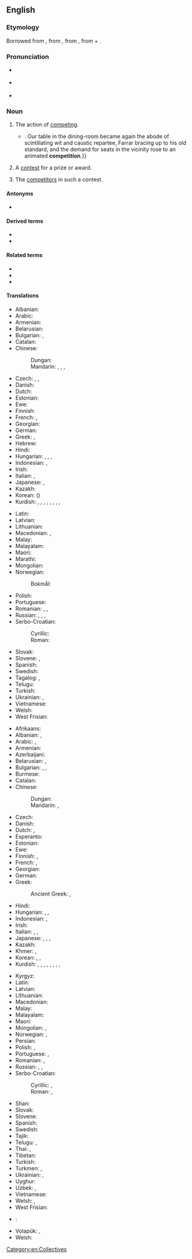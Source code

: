 {{also|compétition}}
==English==
{{wikipedia}}

===Etymology===
Borrowed from {{bor|en|fr|compétition}}, from {{der|en|LL.|competitio|competītiō, competītiōnem}}, from {{der|en|la|competō}}, from {{m|la|con-}} + {{m|la|petō}}.

===Pronunciation===
* {{a|RP}} {{IPA|en|/ˌkɒmpəˈtɪʃən/}}
* {{a|GenAm}} {{IPA|en|/ˌkɑːmpəˈtɪʃən/}}
* {{audio|en|en-us-competition.ogg|Audio (US)}}

===Noun===
{{en-noun|~}}

# {{lb|en|uncountable}} The action of [[compete|competing]].
#: {{ux|en|The '''competition''' for this job is strong.}}
#* {{quote-book|en|year=1898|author={{w|Winston Churchill (novelist)|Winston Churchill}}
|title={{w|The Celebrity}}|chapter=8
|passage=The humor of my proposition appealed more strongly to Miss Trevor than I had looked for, and from that time forward she became her old self again;{{...}}. Our table in the dining-room became again the abode of scintillating wit and caustic repartee, Farrar bracing up to his old standard, and the demand for seats in the vicinity rose to an animated '''competition'''.}}
# {{lb|en|countable}} A [[contest]] for a prize or award.
#: {{ux|en|The newspaper is featuring a '''competition''' to win a car.}}
# {{lb|en|uncountable|collectively}} The [[competitor]]s in such a contest.
#: {{ux|en|The new stain remover was ten times more effective than the '''competition'''.}}

====Antonyms====
* {{sense|action of competing}} {{l|en|cooperation}}

====Derived terms====
* {{l|en|competitioner}}
* {{l|en|economic competition}}

====Related terms====
* {{l|en|competitive}}
* {{l|en|compete}}
* {{l|en|competent}}

====Translations====
{{trans-top|action of competing}}
* Albanian: {{t+|sq|konkurrencë|f}}
* Arabic: {{t|ar|مُنَافَسَة|f}}
* Armenian: {{t+|hy|մրցակցություն}}
* Belarusian: {{t|be|канкурэ́нцыя|f}}
* Bulgarian: {{t+|bg|съпе́рничество|n}}, {{t+|bg|конкуре́нция|f}}
* Catalan: {{t+|ca|competència|f}}
* Chinese:
*: Dungan: {{t|dng|бисэ}}
*: Mandarin: {{t+|cmn|比賽|sc=Hani}}, {{t+|cmn|比赛|tr=bǐsài|sc=Hani}}, {{t+|cmn|競爭|sc=Hani}}, {{t+|cmn|竞争|tr=jìngzhēng|sc=Hani}}
* Czech: {{t|cs|soupeření}}, {{t|cs|konkurování}}, {{t+|cs|konkurence}}
* Danish: {{t+|da|konkurrence|c}}
* Dutch: {{t+|nl|concurrentie|f}}
* Estonian: {{t|et|võistlus}}
* Ewe: {{t|ee|ɖikeke}}
* Finnish: {{t+|fi|kilpailu}}
* French: {{t+|fr|compétition|f}}, {{t+|fr|concurrence|f}}
* Georgian: {{t|ka|შეჯიბრება|sc=Geor}}
* German: {{t+|de|Konkurrenz|f}}
* Greek: {{t+|el|ανταγωνισμός|m|sc=Grek}}, {{qualifier|athletics}} {{t+|el|συναγωνισμός|m|sc=Grek}}
* Hebrew: {{t+|he|תַּחֲרוּת|f|tr=takharút|sc=Hebr}}
* Hindi: {{qualifier|rivalry}} {{t+|hi|प्रतिस्पर्धा|f}}
* Hungarian: {{t+|hu|verseny}}, {{t+|hu|versengés}}, {{t+|hu|konkurencia}}, {{t|hu|rivalizálás}}
* Indonesian: {{t+|id|persaingan}}, {{t+|id|kompetisi}}
* Irish: {{t|ga|iomaidh|f}}
* Italian: {{t+|it|competizione|f}}, {{t+|it|concorrenza|f}}
* Japanese: {{t+|ja|競争|tr=きょうそう, kyōsō|sc=Jpan}}, {{t|ja|コンペ|tr=konpe|sc=Jpan}}
* Kazakh: {{t+|kk|жарыс}}
* Korean: {{t+|ko|경쟁}} ({{t+|ko|競爭}})
* Kurdish: {{t+|ku|pêşbazî}}, {{t+|ku|pêşbirk}}, {{t+|ku|berêkane}}, {{t+|ku|misabiqe}}, {{t+|ku|hevrikî}}, {{t+|ku|hawirkan}}, {{t+|ku|riberiz}}, {{t+|ku|sîbaq}}, {{t+|ku|reqabet}}
{{trans-mid}}
* Latin: {{t|la|certāmen|n}}
* Latvian: {{t|lv|konkurence|f}}
* Lithuanian: {{t|lt|konkurencija|f}}
* Macedonian: {{t|mk|натпревар|m|sc=Cyrl}}, {{t|mk|конкуренција|f|sc=Cyrl}}
* Malay: {{t|ms|persaingan}}
* Malayalam: {{t+|ml|മത്സരം|sc=Mlym}}
* Maori: {{t|mi|tātāwhāinga}}
* Marathi: {{t|mr|स्पर्धा|f}}
* Mongolian: {{t+|mn|өрсөлдөөн}}
* Norwegian:
*: Bokmål: {{t+|nb|konkurranse|m}}
* Polish: {{t+|pl|rywalizacja|f}}
* Portuguese: {{t+|pt|competição|f}}
* Romanian: {{t+|ro|competiție}}, {{t+|ro|concurență|f}}, {{t+|ro|concurs|n}}
* Russian: {{t+|ru|соревнова́ние|n}}, {{t+|ru|состяза́ние|n}}, {{t+|ru|конкуре́нция|f}} {{qualifier|eg. business}}, {{t+|ru|сопе́рничество|n}} {{qualifier|rivalry}}
* Serbo-Croatian:
*: Cyrillic: {{t|sh|конкурѐнција|f}}
*: Roman: {{t+|sh|konkurèncija|f}}
* Slovak: {{t|sk|konkurencia|f}}
* Slovene: {{t+|sl|tekmovanje|n}}, {{t|sl|konkurenca|f}}
* Spanish: {{t+|es|competencia|f}}
* Swedish: {{t+|sv|konkurrens|c}}
* Tagalog: {{t|tl|tagisan}}, {{t|tl|pakikitagis}}
* Telugu: {{t+|te|పోటీ|sc=Telu}}
* Turkish: {{t+|tr|rekabet}}
* Ukrainian: {{t|uk|конкуре́нція|f}}, {{t|uk|змага́ння|n}}
* Vietnamese: {{t+|vi|cạnh tranh|alt=sự cạnh tranh}}
* Welsh: {{t+|cy|cystadleuaeth|f}}
* West Frisian: {{t|fy|kompetysje|c}}
{{trans-bottom}}

{{trans-top|contest for a prize or award}}
* Afrikaans: {{t|af|kompetisie}}
* Albanian: {{t+|sq|garë|f}}, {{t+|sq|konkurs|m}}
* Arabic: {{t|ar|مُنَافَسَة|f}}, {{t|ar|مُسَابَقَة|f}}
* Armenian: {{t+|hy|մրցույթ}}
* Azerbaijani: {{t+|az|müsabiqə}}
* Belarusian: {{t|be|спабо́рніцтва|n}}, {{t|be|ко́нкурс|m}}
* Bulgarian: {{t+|bg|състеза́ние|n}}, {{t+|bg|съревнова́ние|n}}, {{t+|bg|надпревара|f}}
* Burmese: {{t+|my|ပြိုင်ပွဲ}}
* Catalan: {{t+|ca|competició|f}}
* Chinese:
*: Dungan: {{t|dng|бисэ}}
*: Mandarin: {{t+|cmn|比賽}}, {{t+|cmn|比赛|tr=bǐsài}}
* Czech: {{t+|cs|soutěž|f}}
* Danish: {{t+|da|konkurrence|c}}
* Dutch: {{t+|nl|competitie|f}}, {{t+|nl|toernooi|n}}
* Esperanto: {{t|eo|konkurso}}
* Estonian: {{t|et|võistlus}}
* Ewe: {{t|ee|ɖikeke}}
* Finnish: {{t+|fi|kilpailu}}, {{t+|fi|kisa}}
* French: {{t+|fr|concours|m}}, {{t+|fr|compétition|f}}
* Georgian: {{t|ka|შეჯიბრი}}
* German: {{t+|de|Wettbewerb|m}}
* Greek: {{t+|el|διαγωνισμός|m}}
*: Ancient Greek: {{t|grc|ἀγών|m}}, {{t|grc|ἅμιλλα|f}}
* Hindi: {{t+|hi|प्रतियोगिता|f}}
* Hungarian: {{t+|hu|verseny}}, {{t|hu|vetélkedő}}, {{t|hu|megmérettetés}}
* Indonesian: {{t+|id|pertandingan}}, {{t+|id|kompetisi}}
* Irish: {{t|ga|iomaidh|f}}
* Italian: {{t+|it|concorso|m}}, {{t+|it|competizione|f}}, {{t+|it|gara|f}}
* Japanese: {{t+|ja|大会|tr=たいかい, taikai|sc=Jpan}}, {{t|ja|コンペ|tr=konpe|sc=Jpan}}, {{t|ja|コンクール|tr=konkūru|sc=Jpan}}, {{t|ja|コンテスト|tr=kontesuto|sc=Jpan}}
* Kazakh: {{t+|kk|жарыс}}
* Khmer: {{t+|km|ប្រកួត}}, {{t+|km|ជំនែង}}
* Korean: {{t+|ko|경기}}, {{t|ko|경쟁 시험}}, {{t|ko|경진 대회}}
* Kurdish: {{t+|ku|pêşbazî}}, {{t+|ku|pêşbirk}}, {{t+|ku|berêkane}}, {{t+|ku|misabiqe}}, {{t+|ku|hevrikî}}, {{t+|ku|hawirkan}}, {{t+|ku|riberiz}}, {{t+|ku|sîbaq}}, {{t+|ku|reqabet}}
{{trans-mid}}
* Kyrgyz: {{t+|ky|мелдеш}}
* Latin: {{t|la|certāmen|n}}
* Latvian: {{t|lv|konkurss|m}}
* Lithuanian: {{t|lt|konkursas|m}}
* Macedonian: {{t|mk|наптревар|m|sc=Cyrl}}
* Malay: {{t|ms|pertandingan}}
* Malayalam: {{t+|ml|മത്സരം|sc=Mlym}}
* Maori: {{t|mi|tauwhāinga}}
* Mongolian: {{t+|mn|уралдаан}}, {{t+|mn|тэмцээн}}
* Norwegian: {{t+|no|konkurranse}}, {{t+|no|tevling|m}}
* Persian: {{t+|fa|مسابقه|tr=mosâbeqe}}
* Polish: {{t+|pl|konkurs|m}}, {{t+|pl|zawody}}
* Portuguese: {{t+|pt|concurso|m}}, {{t+|pt|competição|f}}
* Romanian: {{t+|ro|concurs|n}}, {{t+|ro|competiție|f}}
* Russian: {{t+|ru|соревнова́ние|n}}, {{t+|ru|состяза́ние|n}}, {{t+|ru|ко́нкурс|m}}
* Serbo-Croatian:
*: Cyrillic: {{t|sh|те̏кма|f}}, {{t|sh|у̀такмица|f}}
*: Roman: {{t+|sh|tȅkma|f}}, {{t+|sh|ùtakmica|f}}
* Shan: {{t|shn|ပၢင်ၶေႉၶဵင်ႇ}}
* Slovak: {{t|sk|súťaž|f}}
* Slovene: {{t+|sl|tekma|f}}
* Spanish: {{t+|es|competición|f}}
* Swedish: {{t+|sv|tävling|c}}
* Tajik: {{t|tg|мусобиқа}}
* Telugu: {{t+|te|పందెము|sc=Telu}}, {{t+|te|పోటీ|sc=Telu}}
* Thai: {{t+|th|การแข่ง}}, {{t+|th|การแข่งขัน}}
* Tibetan: {{t|bo|འགྲན་བསྡུར}}
* Turkish: {{t+|tr|müsabaka}}
* Turkmen: {{t|tk|ýaryş}}, {{t|tk|konkurs}}
* Ukrainian: {{t|uk|змага́ння|n}}, {{t|uk|ко́нкурс|m}}
* Uyghur: {{t|ug|مۇسابىقە}}
* Uzbek: {{t+|uz|musobaqa}}, {{t+|uz|konkurs}}
* Vietnamese: {{t+|vi|cuộc thi}}
* Welsh: {{t+|cy|cystadleuaeth|f}}, {{t+|cy|ymryson|m}}
* West Frisian: {{t|fy|kompetysje|c}}
{{trans-bottom}}

<!--Please remove this section once all of the translations below have been moved into the tables above.-->
{{checktrans-top}}
* {{ttbc|ia}}: {{t-check|ia|competition}}
{{trans-mid}}
* Volapük: {{t+check|vo|mät}}, {{t+check|vo|mäted}}
* Welsh: {{t+check|cy|cystadleuaeth|f}}
{{trans-bottom}}

[[Category:en:Collectives]]